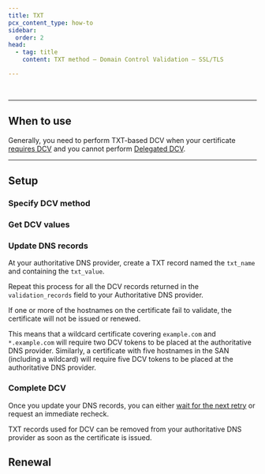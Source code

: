 ```yaml
---
title: TXT
pcx_content_type: how-to
sidebar:
  order: 2
head:
  - tag: title
    content: TXT method — Domain Control Validation — SSL/TLS

---
```



<Render file="txt-validation-definition" /> <br/>

***

## When to use

Generally, you need to perform TXT-based DCV when your certificate [requires DCV](/ssl/edge-certificates/changing-dcv-method/) and you cannot perform [Delegated DCV](/ssl/edge-certificates/changing-dcv-method/methods/delegated-dcv/).

***

## Setup

### Specify DCV method

<Render file="generic-validation-process" />

### Get DCV values

<Render file="txt-validation-preamble" />

<Tabs> <TabItem label="API">

<Render file="txt-validation-api" />

</TabItem>

<TabItem label="Dashboard">

<Render file="txt-validation-dashboard" />

</TabItem> </Tabs>

### Update DNS records

At your authoritative DNS provider, create a TXT record named the `txt_name` and containing the `txt_value`.

Repeat this process for all the DCV records returned in the `validation_records` field to your Authoritative DNS provider.

If one or more of the hostnames on the certificate fail to validate, the certificate will not be issued or renewed.

This means that a wildcard certificate covering `example.com` and `*.example.com` will require two DCV tokens to be placed at the authoritative DNS provider. Similarly, a certificate with five hostnames in the SAN (including a wildcard) will require five DCV tokens to be placed at the authoritative DNS provider.

### Complete DCV

Once you update your DNS records, you can either [wait for the next retry](/ssl/edge-certificates/changing-dcv-method/validation-backoff-schedule/) or request an immediate recheck.

<Render file="dcv-validate-patch" />

TXT records used for DCV can be removed from your authoritative DNS provider as soon as the certificate is issued.

## Renewal

<Render file="dcv-certificate-renewal" />

<Render file="dcv-renewal-fallback" />

[^2]: Meaning that another DNS provider - not Cloudflare - maintains your Authoritative DNS.
